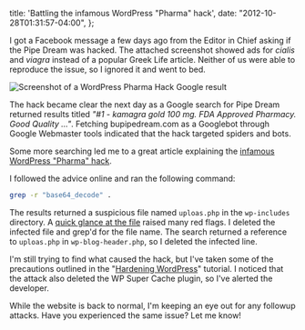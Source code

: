   title: 'Battling the infamous WordPress "Pharma" hack',
  date: "2012-10-28T01:31:57-04:00",
};

I got a Facebook message a few days ago from the Editor in Chief asking if the Pipe Dream was hacked. The attached screenshot showed ads for _cialis_ and _viagra_ instead of a popular Greek Life article. Neither of us were able to reproduce the issue, so I ignored it and went to bed.

![Screenshot of a WordPress Pharma Hack Google result](./pharma-hack-google-result.png)

The hack became clear the next day as a Google search for Pipe Dream returned results titled _"#1 - kamagra gold 100 mg. FDA Approved Pharmacy. Good Quality …"_. Fetching bupipedream.com as a Googlebot through Google Webmaster tools indicated that the hack targeted spiders and bots.

Some more searching led me to a great article explaining the [infamous WordPress "Pharma" hack](http://blog.sucuri.net/2010/07/understanding-and-cleaning-the-pharma-hack-on-wordpress.html).

I followed the advice online and ran the following command:

```bash
grep -r "base64_decode" .
```

The results returned a suspicious file named `uploas.php` in the `wp-includes` directory. A [quick glance at the file](http://p.linode.com/7148) raised many red flags. I deleted the infected file and grep'd for the file name. The search returned a reference to `uploas.php` in `wp-blog-header.php`, so I deleted the infected line.

I'm still trying to find what caused the hack, but I've taken some of the precautions outlined in the "[Hardening WordPress](http://codex.wordpress.org/Hardening_WordPress)" tutorial. I noticed that the attack also deleted the WP Super Cache plugin, so I've alerted the developer.

While the website is back to normal, I'm keeping an eye out for any followup attacks. Have you experienced the same issue? Let me know!
